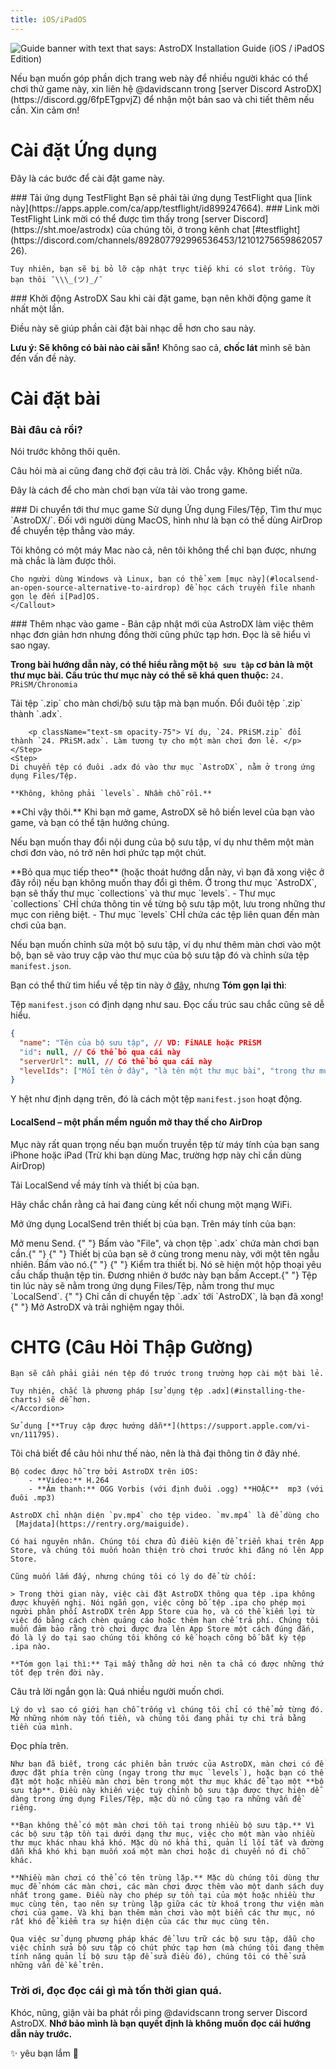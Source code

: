 ```yaml
---
title: iOS/iPadOS
---
```



![Guide banner with text that says: AstroDX Installation Guide (iOS / iPadOS Edition)](content/media/adx_iosguide.webp)

<Callout title="Tìm người thông dịch">
  Nếu bạn muốn góp phần dịch trang web này để nhiều người khác có thể chơi thử game này,
  xin liên hệ @davidscann trong [server Discord AstroDX](https://discord.gg/6fpETgpvjZ) để
  nhận một bản sao và chi tiết thêm nếu cần. Xin cảm ơn!
</Callout>

# Cài đặt Ứng dụng

Đây là các bước để cài đặt game này.

<Steps>

<Step>
  ### Tải ứng dụng TestFlight
  Bạn sẽ phải tải ứng dụng TestFlight qua [link này](https://apps.apple.com/ca/app/testflight/id899247664).
</Step>

<Step>
### Link mời TestFlight
Link mời có thể được tìm thấy trong [server Discord](https://sht.moe/astrodx) của chúng tôi, ở trong kênh chat [#testflight](https://discord.com/channels/892807792996536453/1210127565986205726).
<Accordions>
<Accordion title="Mà nếu bạn quá lười thì link đây.">
	<Cards>
	<Card
	href="https://testflight.apple.com/join/rACTLjPL"
	title="Nhóm A"
	>
	</Card>
	<Card
	href="https://testflight.apple.com/join/ocj3yptn"
	title="Nhóm B"
	>
	</Card>
	<Card
	href="https://testflight.apple.com/join/CuMxZE2M"
	title="Nhóm C"
	>
	</Card>
	<Card
	href="https://testflight.apple.com/join/T6qKfV6f"
	title="Nhóm D"
	>
  </Card>
	<Card
	href="https://testflight.apple.com/join/sMm1MCYc"
	title="Nhóm E"
	>
	</Card>
	</Cards>

    Tuy nhiên, bạn sẽ bị bỏ lỡ cập nhật trực tiếp khi có slot trống. Tùy bạn thôi ¯\\\_(ツ)_/¯

</Accordion>
</Accordions>
</Step>
<Step>
### Khởi động AstroDX
Sau khi cài đặt game, bạn nên khởi động game ít nhất một lần. 

Điều này sẽ giúp phần cài đặt bài nhạc dễ hơn cho sau này.
</Step>
</Steps>

**Lưu ý: Sẽ không có bài nào cài sẵn!** Không sao cả, **chốc lát** mình sẽ bàn đến vấn đề này.

# Cài đặt bài

### Bài đâu cả rồi?

Nói trước không thôi quên.

<Cards>
  <Card
    title="Bài tải ở đâu?"
    href="https://discord.com/channels/892807792996536453/1081048213185900584"
  >
   	Câu hỏi mà ai cũng đang chờ đợi câu trả lời. Chắc vậy. Không biết nữa.
  </Card>
</Cards>

Đây là cách để cho màn chơi bạn vừa tải vào trong game.

<Steps>
<Step>
### Di chuyển tới thư mục game
Sử dụng Ứng dụng Files/Tệp, Tìm thư mục `AstroDX/`.
<Callout
title="Bạn đã tải nhạc bằng máy tính?"
>
Đối với người dùng MacOS, hình như là bạn có thể dùng AirDrop để chuyển tệp thẳng vào máy.

Tôi không có một máy Mac nào cả, nên tôi không thể chỉ bạn được, nhưng mà chắc là làm được thôi.

    Cho người dùng Windows và Linux, bạn có thể xem [mục này](#localsend-an-open-source-alternative-to-airdrop) để học cách truyền file nhanh gọn lẹ đến i[Pad]OS.
    </Callout>

</Step>
<Step>
### Thêm nhạc vào game
- Bản cập nhật mới của AstroDX làm việc thêm nhạc đơn giản hơn nhưng đồng thời cũng phức tạp hơn. Đọc là sẽ hiểu vì sao ngay.

**Trong bài hướng dẫn này, có thể hiểu rằng một `bộ sưu tập` cơ bản là một thư mục bài. Cấu trúc thư mục này có thể sẽ khá quen thuộc:** `24. PRiSM/Chronomia`

<Accordions>
<Accordion
title="Đây là cách để bạn cài màn chơi/bộ sưu tập mới:">
	<Steps>
	<Step>
	Tải tệp `.zip` cho màn chơi/bộ sưu tập mà bạn muốn.
	</Step>
	<Step>
	Đổi đuôi tệp `.zip` thành `.adx`.

    	<p className="text-sm opacity-75"> Ví dụ, `24. PRiSM.zip` đổi thành `24. PRiSM.adx`. Làm tương tự cho một màn chơi đơn lẻ. </p>
    </Step>
    <Step>
    Di chuyển tệp có đuôi .adx đó vào thư mục `AstroDX`, nằm ở trong ứng dụng Files/Tệp.

    **Không, không phải `levels`. Nhầm chỗ rồi.**

</Step>
</Steps>
</Accordion>
</Accordions>
**Chỉ vậy thôi.** Khi bạn mở game, AstroDX sẽ hô biến level của bạn vào game, và bạn có thể tận hưởng chúng.
</Step>
</Steps>

Nếu bạn muốn thay đổi nội dung của bộ sưu tập, ví dụ như thêm một màn chơi đơn vào, nó trở nên hơi phức tạp một chút.

<Callout title="Bạn muốn tiếp tục chỉnh sửa bộ sưu tập?">
  **Bỏ qua mục tiếp theo** (hoặc thoát hướng dẫn này, vì bạn đã xong việc ở đây rồi)
  nếu bạn không muốn thay đổi gì thêm.
</Callout>
Ở trong thư mục `AstroDX`, bạn sẽ thấy thư mục `collections` và thư mục `levels`. 
- Thư mục `collections` CHỈ chứa thông tin về từng bộ sưu tập một, lưu trong những 
thư mục con riêng biệt. - Thư mục `levels` CHỈ chứa các tệp liên quan đến màn chơi của bạn.

Nếu bạn muốn chỉnh sửa một bộ sưu tập, ví dụ như thêm màn chơi vào một bộ, 
bạn sẽ vào truy cập vào thư mục của bộ sưu tập đó và chỉnh sửa tệp `manifest.json`.

Bạn có thể thử tìm hiểu về tệp tin này ở [đây](https://astrodx.notion.site/Collection-Manifest-Details-8f966de6971748e0ac01c0a0a6054594), nhưng **Tóm gọn lại thì**:

Tệp `manifest.json` có định dạng như sau. Đọc cấu trúc sau chắc cũng sẽ dễ hiểu.

```json
{
  "name": "Tên của bộ sưu tập", // VD: FiNALE hoặc PRiSM
  "id": null, // Có thể bỏ qua cái này
  "serverUrl": null, // Có thể bỏ qua cái này
  "levelIds": ["Mỗi tên ở đây", "là tên một thư mục bài", "trong thư mục levels"]
}
```

Y hệt như định dạng trên, đó là cách một tệp `manifest.json` hoạt động.

#### LocalSend – một phần mềm nguồn mở thay thế cho AirDrop

Mục này rất quan trọng nếu bạn muốn truyền tệp từ máy tính của bạn sang iPhone hoặc iPad (Trừ khi bạn dùng Mac, trường hợp này chỉ cần dùng AirDrop)

Tải LocalSend về máy tính và thiết bị của bạn.

<Cards>
  <Card
    title="App Store"
    href="https://apps.apple.com/us/app/localsend/id1661733229"
  ></Card>
  <Card
    title="Trang web chính thức cho bản Máy tính"
    href="https://localsend.org/"
  ></Card>
</Cards>
Hãy chắc chắn rằng cả hai đang cùng kết nối chung một mạng WiFi.

Mở ứng dụng LocalSend trên thiết bị của bạn. Trên máy tính của bạn:

<Steps>
  <Step> Mở menu Send. </Step>
  <Step>
    {" "}
    Bấm vào "File", và chọn tệp `.adx` chứa màn chơi bạn cần.{" "}
  </Step>
  <Step>
    {" "}
    Thiết bị của bạn sẽ ở cùng trong menu này, với một tên ngẫu nhiên. Bấm vào nó.{" "}
  </Step>
  <Step>
    {" "}
    Kiểm tra thiết bị. Nó sẽ hiện một hộp thoại yêu cầu chấp thuận
    tệp tin. Đương nhiên ở bước này bạn bấm Accept.{" "}
  </Step>
  <Step> Tệp tin lúc này sẽ nằm trong ứng dụng Files/Tệp, nằm trong thư mục `LocalSend`. </Step>
  <Step>
    {" "}
    Chỉ cần di chuyển tệp `.adx` tới `AstroDX`, là bạn đã xong!{" "}
  </Step>
</Steps>
Mở AstroDX và trải nghiệm ngay thôi.

# CHTG (Câu Hỏi Thập Gường)

<Accordions>

<Accordion title="Mình đã thả file .rar/zip vào thư mục `/levels` rồi, nhưng mà bài vẫn không hiện lên!">

    Bạn sẽ cần phải giải nén tệp đó trước trong trường hợp cài một bài lẻ.

    Tuy nhiên, chắc là phương pháp [sử dụng tệp .adx](#installing-the-charts) sẽ dễ hơn.
    </Accordion>
	
  <Accordion title="Có cách nào để tắt thông báo không? Tôi cứ kéo nhầm nó xuống thôi.">

    Sử dụng [**Truy cập được hướng dẫn**](https://support.apple.com/vi-vn/111795).

  </Accordion>

  <Accordion
    title="Thông tin về độ tương thích với các định dạng dữ liệu"
    >
    Tôi chả biết để câu hỏi như thế nào, nên là thả đại thông tin ở đây nhé.

    Bộ codec được hỗ trợ bởi AstroDX trên iOS:
    	- **Video:** H.264
    	- **Âm thanh:** OGG Vorbis (với định đuôi .ogg) **HOẶC**  mp3 (với đuôi .mp3)
  </Accordion>

  <Accordion title="Tôi đã đặt tệp mv.mp4 (hoặc bg.mp4) vào trong thư mục, nhưng nó không chạy trong game!">

    AstroDX chỉ nhận diện `pv.mp4` cho tệp video. `mv.mp4` là để dùng cho  [Majdata](https://rentry.org/maiguide).
  </Accordion>

  <Accordion title="Tại sao AstroDX không có trên App Store?">

    Có hai nguyên nhân. Chúng tôi chưa đủ điều kiện để triển khai trên App Store, và chúng tôi muốn hoàn thiện trò chơi trước khi đăng nó lên App Store.

  </Accordion>

  <Accordion title="Bạn có thể gửi tệp .ipa để tôi cài game không cần TestFlight không?">

    Cũng muốn lắm đấy, nhưng chúng tôi có lý do để từ chối:

    > Trong thời gian này, việc cài đặt AstroDX thông qua tệp .ipa không được khuyến nghị. Nói ngắn gọn, việc công bố tệp .ipa cho phép mọi người phân phối AstroDX trên App Store của họ, và có thể kiếm lợi từ việc đó bằng cách chèn quảng cáo hoặc thêm hạn chế trả phí. Chúng tôi muốn đảm bảo rằng trò chơi được đưa lên App Store một cách đúng đắn, đó là lý do tại sao chúng tôi không có kế hoạch công bố bất kỳ tệp .ipa nào.

    **Tóm gọn lại thì:** Tại mấy thằng dở hơi nên ta chả có được những thứ tốt đẹp trên đời này.

  </Accordion>

  <Accordion title="Tại sao TestFlight hay hết chỗ vậy? Khi nào tôi mới được chơi?">
    Câu trả lời ngắn gọn là: Quá nhiều người muốn chơi.

    Lý do vì sao có giới hạn chỗ trống vì chúng tôi chỉ có thể mở từng đó. Mở những nhóm này tốn tiền, và chúng tôi đang phải tự chi trả bằng tiền của mình.
  </Accordion>

  <Accordion title="Nếu chỗ tham gia hết nhanh, sao lại không mở thêm nhóm? Sao lại không mở thêm nhóm F và nhóm G?">
    Đọc phía trên.
  </Accordion>

  <Accordion title="[2.0 Beta] Tại sao lại thay đổi cách lưu trữ tệp?">

    Như bạn đã biết, trong các phiên bản trước của AstroDX, màn chơi có để được đặt phía trên cùng (ngay trong thư mục `levels`), hoặc bạn có thể đặt một hoặc nhiều màn chơi bên trong một thư mục khác để tạo một **bộ sưu tập**. Điều này khiến việc tuỳ chỉnh bộ sưu tập được thực hiện dễ dàng trong ứng dụng Files/Tệp, mặc dù nó cũng tạo ra những vấn đề riêng.

    **Bạn không thể có một màn chơi tồn tại trong nhiều bộ sưu tập.** Vì các bộ sưu tập tồn tại dưới dạng thư mục, việc cho một màn vào nhiều thư mục khác nhau khá khó. Mặc dù nó khả thi, quản lí lối tắt và đường dẫn khá khó khi bạn muốn xoá một màn chơi hoặc di chuyển nó đi chỗ khác.

    **Nhiều màn chơi có thể có tên trùng lặp.** Mặc dù chúng tôi dùng thư mục để nhóm các màn chơi, các màn chơi được thêm vào một danh sách duy nhất trong game. Điều này cho phép sự tồn tại của một hoặc nhiều thư mục cùng tên, tạo nên sự trùng lặp giữa các từ khoá trong thư viện màn chơi của game. Và khi bạn thêm màn chơi vào một biển các thư mục, nó rất khó để kiểm tra sự hiện diện của các thư mục cùng tên.

    Qua việc sử dụng phương pháp khác để lưu trữ các bộ sưu tập, dẫu cho việc chỉnh sửa bộ sưu tập có chút phức tạp hơn (mà chúng tôi đang thêm tính năng quản lí bộ sưu tập để sửa điều đó), chúng tôi có thể sửa những vấn đề kể trên.

  </Accordion>
</Accordions>

### **Trời ơi, đọc đọc cái gì mà tốn thời gian quá.**

Khóc, nũng, giận vài ba phát rồi ping @davidscann trong server Discord AstroDX.
**Nhớ bảo mình là bạn quyết định là không muốn đọc cái hướng dẫn này trước.**

<p className="font-serif text-center italic text-xl"> ✨ yêu bạn lắm 💖 </p>
